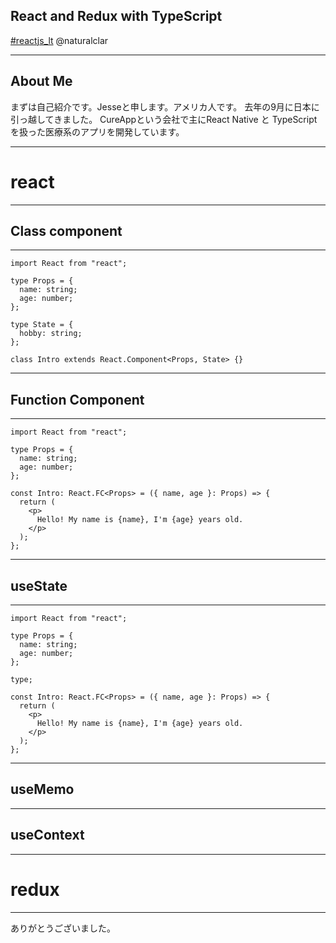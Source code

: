 
<Head>
  <Meta
    title="react-with-typescript"
    description="Enter description here"
    publishedAt={"2019-09-04T05:13:32.814Z"}
    host="https://react-with-typescript.naturalclar.now.sh"
  />
</Head>

## React and Redux with TypeScript

[#reactjs_lt](https://informetis.connpass.com/event/142183/)
@naturalclar

<Notes></Notes>

---

## About Me

<Avatar />
<Profile />

<Notes>
  まずは自己紹介です。Jesseと申します。アメリカ人です。
  去年の9月に日本に引っ越してきました。 CureAppという会社で主にReact Native と
  TypeScript を扱った医療系のアプリを開発しています。
</Notes>

---

# react

---

## Class component

---

<CodeSurferLayout>

```tsx subtitle="Intro.tsx"
import React from "react";

type Props = {
  name: string;
  age: number;
};

type State = {
  hobby: string;
};

class Intro extends React.Component<Props, State> {}
```

</CodeSurferLayout>

---

## Function Component

---

<CodeSurferLayout>

```tsx subtitle="Intro.tsx"
import React from "react";

type Props = {
  name: string;
  age: number;
};

const Intro: React.FC<Props> = ({ name, age }: Props) => {
  return (
    <p>
      Hello! My name is {name}, I'm {age} years old.
    </p>
  );
};
```

</CodeSurferLayout>

---

## useState

---

<CodeSurferLayout>

```tsx subtitle="Intro.tsx"
import React from "react";

type Props = {
  name: string;
  age: number;
};

type;

const Intro: React.FC<Props> = ({ name, age }: Props) => {
  return (
    <p>
      Hello! My name is {name}, I'm {age} years old.
    </p>
  );
};
```

</CodeSurferLayout>

---

## useMemo

---

## useContext

---

# redux

---

ありがとうございました。
